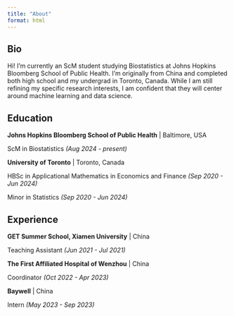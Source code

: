```yaml
---
title: "About"
format: html
---
```


## Bio

Hi! I'm currently an ScM student studying Biostatistics at Johns Hopkins Bloomberg School of Public Health. I’m originally from China and completed both high school and my undergrad in Toronto, Canada. While I am still refining my specific research interests, I am confident that they will center around machine learning and data science.

## Education

**Johns Hopkins Bloomberg School of Public Health** \| Baltimore, USA

ScM in Biostatistics *(Aug 2024 - present)*

**University of Toronto** \| Toronto, Canada

HBSc in Applicational Mathematics in Economics and Finance *(Sep 2020 - Jun 2024)*

Minor in Statistics *(Sep 2020 - Jun 2024)*

## Experience

**GET Summer School, Xiamen University** \| China

Teaching Assistant *(Jun 2021 - Jul 2021)*

**The First Affiliated Hospital of Wenzhou** \| China

Coordinator *(Oct 2022 - Apr 2023)*

**Baywell** \| China

Intern *(May 2023 - Sep 2023)*
